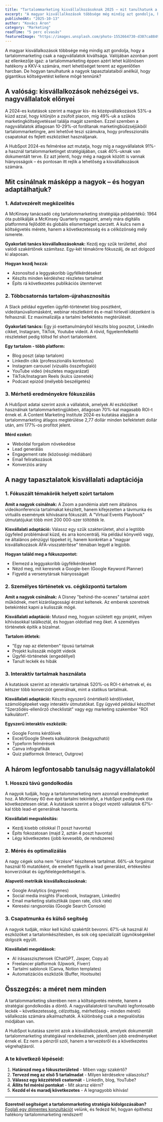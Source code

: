 ```yaml
---
title: "Tartalommarketing kisvállalkozásoknak 2025 – mit tanulhatunk a nagyoktól"
excerpt: "A magyar kisvállalkozások többsége még mindig azt gondolja, hogy a tartalommarketing csak a nagyvállalatok kiváltsága. Valójában azonban pont az ellenkezője igaz."
publishedAt: "2025-10-13"
author: "Kovács Áron"
category: "Marketing"
readTime: "5 perc olvasás"
featuredImage: "https://images.unsplash.com/photo-1552664730-d307ca884978?w=1200&h=800&fit=crop"
---
```


A magyar kisvállalkozások többsége még mindig azt gondolja, hogy a tartalommarketing csak a nagyvállalatok kiváltsága. Valójában azonban pont az ellenkezője igaz: a tartalommarketing éppen azért lehet különösen hatékony a KKV-k számára, mert lehetőséget teremt az egyenlőtlen harcban. De hogyan tanulhatunk a nagyok tapasztalataiból anélkül, hogy gigantikus költségvetést kellene mögé tennünk?

## A valóság: kisvállalkozások nehézségei vs. nagyvállalatok előnyei

A 2024-es kutatások szerint a magyar kis- és középvállalkozások 53%-a küzd azzal, hogy kitűnjön a zsúfolt piacon, míg 49%-uk a szűkös marketingköltségvetéssel találja magát szemben. Ezzel szemben a nagyvállalatok átlagosan 10-29%-ot fordítanak marketingbüdzséjükből tartalommarketingre, ami lehetővé teszi számukra, hogy professzionális csapatokat és fejlett eszközöket használjanak.

A HubSpot 2024-es felmérése azt mutatja, hogy míg a nagyvállalatok 91%-a használ tartalommarketinget stratégiájában, csak 40%-uknak van dokumentált terve. Ez azt jelenti, hogy még a nagyok között is vannak hiányosságok – és pontosan itt rejlik a lehetőség a kisvállalkozások számára.

## Mit csinálnak másképp a nagyok – és hogyan adaptálhatjuk?

### 1. Adatvezérelt megközelítés

A McKinsey tanácsadó cég tartalommarketing stratégiája példaértékű: 1964 óta publikálják a McKinsey Quarterly magazint, amely mára digitális platformmá fejlődött és globális elismertséget szerzett. A kulcs nem a költségvetés mérete, hanem a következetesség és a célközönség mély ismerete.

**Gyakorlati tanács kisvállalkozásoknak:** Kezdj egy szűk területtel, ahol valódi szakértőnek számítasz. Egy-két témakörre fókuszálj, de azt dolgozd ki alaposan.

**Hogyan kezdj hozzá:**
- Azonosítsd a leggyakoribb ügyfélkérdéseket
- Készíts minden kérdéshez részletes tartalmat
- Építs rá következetes publikációs ütemtervet

### 2. Többcsatornás tartalom-újrahasznosítás

A Slack például egyetlen ügyfél-történetet blog posztként, videótanúvallomásként, webinar részletként és e-mail hírlevél idézetként is felhasznál. Ez maximalizálja a tartalmi befektetés megtérülését.

**Gyakorlati tanács:** Egy jó esettanulmányból készíts blog posztot, LinkedIn cikket, Instagram, TikTok, Youtube videót. A rövid, figyelemfelkeltő részleteket pedig töltsd fel short tartalomként.

**Egy tartalom - több platform:**
- Blog poszt (alap tartalom)
- LinkedIn cikk (professzionális kontextus)
- Instagram carousel (vizuális összefoglaló)
- YouTube videó (részletes magyarázat)
- TikTok/Instagram Reels (kulcs üzenetek)
- Podcast epizód (mélyebb beszélgetés)

### 3. Mérhető eredményekre fókuszálás

A HubSpot adatai szerint azok a vállalatok, amelyek AI eszközöket használnak tartalommarketingjükben, átlagosan 70%-kal magasabb ROI-t érnek el. A Content Marketing Institute 2024-es kutatása alapján a tartalommarketing átlagos megtérülése 2,77 dollár minden befektetett dollár után, ami 177%-os profitot jelent.

**Mérd ezeket:**
- Weboldal forgalom növekedése
- Lead generálás
- Engagement rate (közösségi médiában)
- Email feliratkozások
- Konverziós arány

## A nagy tapasztalatok kisvállalati adaptációja

### 1. Fókuszált témakörök helyett szórt tartalom

**Amit a nagyok csinálnak:** A Zoom a pandémia alatt nem általános videókonferencia tartalmakat készített, hanem kifejezetten a távmunka és virtuális események kihívásaira fókuszált. A "Virtual Events Playbook" útmutatójukat több mint 200 000-szer töltötték le.

**Kisvállalati adaptáció:** Válassz egy szűk szakterületet, ahol a legtöbb ügyfeled problémával küzd, és arra koncentrálj. Ha például könyvelő vagy, ne általános pénzügyi tippeket írj, hanem konkrétan a "magyar kisvállalkozások ÁFA-visszatérítése" témában legyél a legjobb.

**Hogyan találd meg a fókuszpontot:**
- Elemezd a leggyakoribb ügyfélkérdéseket
- Nézd meg, mit keresnek a Google-ben (Google Keyword Planner)
- Figyeld a versenytársak hiányosságait

### 2. Személyes történetek vs. cégközpontú tartalom

**Amit a nagyok csinálnak:** A Disney "behind-the-scenes" tartalmai azért működnek, mert kizárólagossági érzést keltenek. Az emberek szeretnek betekintést kapni a kulisszák mögé.

**Kisvállalati adaptáció:** Mutasd meg, hogyan született egy projekt, milyen kihívásokkal találkoztál, és hogyan oldottad meg őket. A személyes történetek építik a bizalmat.

**Tartalom ötletek:**
- "Egy nap az életemben" típusú tartalmak
- Projekt kulisszák mögött videók
- Ügyfél-történetek (engedéllyel)
- Tanult leckék és hibák

### 3. Interaktív tartalmak használata

A kutatások szerint az interaktív tartalmak 520%-os ROI-t érhetnek el, és kétszer több konverziót generálnak, mint a statikus tartalmak.

**Kisvállalati adaptáció:** Készíts egyszerű önértékelő kérdőíveket, számológépeket vagy interaktív útmutatókat. Egy ügyvéd például készíthet "Szerződés-ellenőrző checklistát" vagy egy marketing szakember "ROI kalkulátort".

**Egyszerű interaktív eszközök:**
- Google Forms kérdőívek
- Excel/Google Sheets kalkulátorok (beágyazható)
- Typeform felmérések
- Canva infografikák
- Quiz platformok (Interact, Outgrow)

## A három legfontosabb tanulság nagyvállalatokól

### 1. Hosszú távú gondolkodás

A nagyok tudják, hogy a tartalommarketing nem azonnali eredményeket hoz. A McKinsey 60 éve épít tartalmi tekintélyt, a HubSpot pedig évek óta következetesen oktat. A kutatások szerint a blogot vezető vállalatok 67%-kal több lead-et generálnak havonta.

**Kisvállalati megvalósítás:**
- Kezdj kisebb célokkal (1 poszt havonta)
- Építs fokozatosan (majd 2, aztán 4 poszt havonta)
- Légy következetes (jobb kevesebb, de rendszeres)

### 2. Mérés és optimalizálás

A nagy cégek soha nem "érzésre" készítenek tartalmat. 66%-uk forgalmat használ fő mutatóként, de emellett figyelik a lead generálást, értékesítési konverziókat és ügyfélelégedettséget is.

**Alapvető metrikák kisvállalkozásoknak:**
- Google Analytics (ingyenes)
- Social media insights (Facebook, Instagram, LinkedIn)
- Email marketing statisztikák (open rate, click rate)
- Keresési rangsorolás (Google Search Console)

### 3. Csapatmunka és külső segítség

A nagyok tudják, mikor kell külső szakértőt bevonni. 67%-uk használ AI eszközöket a tartalomkészítésben, és sok cég specializált ügynökségekkel dolgozik együtt.

**Kisvállalati megoldások:**
- AI írásasszisztensek (ChatGPT, Jasper, Copy.ai)
- Freelancer platformok (Upwork, Fiverr)
- Tartalmi sablonok (Canva, Notion templates)
- Automatizációs eszközök (Buffer, Hootsuite)

## Összegzés: a méret nem minden

A tartalommarketing sikerében nem a költségvetés mérete, hanem a stratégiai gondolkodás a döntő. A nagyvállalatokról tanulható legfontosabb leckék – következetesség, célzottság, mérhetőség – minden méretű vállalkozás számára alkalmazhatók. A különbség csak a megvalósítás módjában van.

A HubSpot kutatása szerint azok a kisvállalkozások, amelyek dokumentált tartalommarketing stratégiával rendelkeznek, jelentősen jobb eredményeket érnek el. Ez nem a pénzről szól, hanem a tervezésről és a következetes végrehajtásról.

### A te következő lépéseid:

1. **Határozd meg a fókuszterületed** - Miben vagy szakértő?
2. **Tervezd meg az első 5 tartalmadat** - Milyen kérdésekre válaszolsz?
3. **Válassz egy közzétételi csatornát** - LinkedIn, blog, YouTube?
4. **Állíts fel mérési pontokat** - Mit akarsz elérni?
5. **Kezdd el és maradj következetes** - A legnagyobb kihívás!

---

**Szeretnél segítséget a tartalommarketing stratégia kidolgozásában?** [Foglalj egy díjmentes konzultációt](/dijmentes-audit) velünk, és fedezd fel, hogyan építhetsz hatékony tartalommarketing rendszert!
